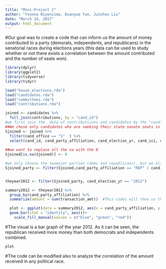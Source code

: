 ```yaml
---
title: "Mini-Project 2"
author: "Yvonne Niyonzima, Duanyue Yun, Junzhou Liu"
date: "March 24, 2017"
output: html_document
---
```


#Our goal was to create a code that can inform us the amount of money contributed to a party (demorats, independents, and republicans) in the senatorial races during elections years (this data can be used to study whether or not there exists a correlation between the amount contributed and the number of seats won).

```r
library(dplyr)
library(ggplot2)
library(tidyverse)
library(tidyr)

```


```r
load("house_elections.rda")
load("candidates.rda")
load("committees.rda")
load("contributions.rda")
```


```r
joined <- candidates %>%
  full_join(contributions, by = "cand_id")
#we first join the  data of contributiions and candidates by the "candidate id"
##We chose only candidates who are seeking their state senate seats in the years between 2010 and 2016 using the verb "filter". We also use select to have only the variables that we need. 
Sjoined <- joined %>%
  filter(cand_office == "S"  ) %>%
  select(cand_id, cand_party_affiliation, cand_election_yr, cand_ici, cand_state, transaction_amt) ##%>%
  
##we want to replace all the na with the 0
Sjoined[is.na(Sjoined)] <- 0

#we only choose the twomajor parties (dems and republicans), but we also add independents. We only did these three because they received most contributions.
Sjoined_party <- filter(Sjoined,cand_party_affiliation == "REP" | cand_party_affiliation =="DEM" | cand_party_affiliation == "IND"  )


theyear2012 <- filter(Sjoined_party, cand_election_yr == "2012")

summary2012 <- theyear2012 %>%
  group_by(cand_party_affiliation) %>%
  summarize(amount = sum(transaction_amt))  #This codes will show us the amount each party received for the senatorial race in the year 2012.

  plot <- ggplot(data = summary2012, aes(x = cand_party_affiliation, y = amount, fill=cand_party_affiliation)) +
  geom_bar(stat = "identity", aes())+
    scale_fill_manual(values = c("blue", "green", "red"))

```

#The visual is a bar graph of the year 2012. As it can be seen, the republican received more money than both democrats and independents combined.

```r
plot
```

#The code can be modified also to analyze the correlation of the amount received in any political race. 